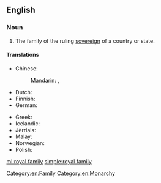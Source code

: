 ==English==

===Noun===
{{en-noun|head=[[royal]] [[family]]|royal families}}

# The family of the ruling [[sovereign]] of a country or state.

====Translations====
{{trans-top|family of ruling country}}
* Chinese:
*: Mandarin: {{t|cmn|皇室|tr=huángshì|sc=Hani}}, {{t-|cmn|王室|tr=wángshì|sc=Hani}}
* Dutch: {{t-|nl|koninklijke familie|f}}
* Finnish: {{t+|fi|kuningasperhe}}
* German: {{t-|de|königliche Familie|f}}
{{trans-mid}}
* Greek: {{t-|el|βασιλική οικογένεια|f|sc=Grek}}
* Icelandic: {{t-|is|konungsfjölskylda|f}}
* Jèrriais: {{tø|roa-jer|fanmil'ye rouoyale|f}}
* Malay: {{t-|ms|keluarga diraja}}
* Norwegian: {{t-|no|kongefamilie|m}}
* Polish: {{t+|pl|rodzina|f}} {{t+|pl|królewski|alt=królewska}}
{{trans-bottom}}

[[Category:en:Family]]
[[Category:en:Monarchy]]

[[ml:royal family]]
[[simple:royal family]]